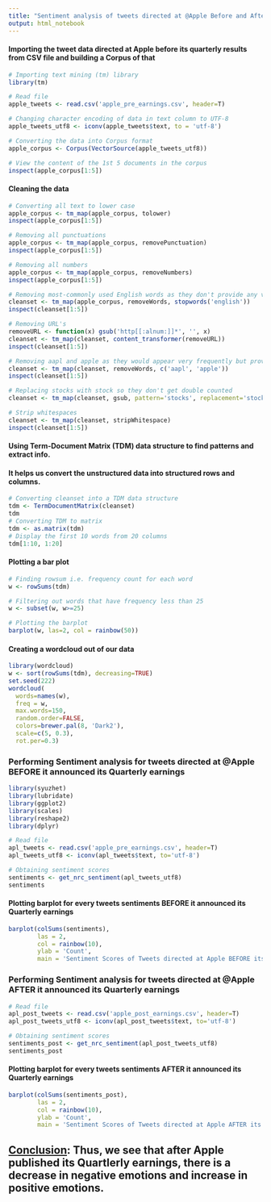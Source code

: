 ---
title: "Sentiment analysis of tweets directed at @Apple Before and After its Quarterly results announcement."
output: html_notebook
---

#### Importing the tweet data directed at Apple before its quarterly results from CSV file and building a Corpus of that
```{r}
# Importing text mining (tm) library
library(tm)

# Read file
apple_tweets <- read.csv('apple_pre_earnings.csv', header=T)

# Changing character encoding of data in text column to UTF-8
apple_tweets_utf8 <- iconv(apple_tweets$text, to = 'utf-8')

# Converting the data into Corpus format
apple_corpus <- Corpus(VectorSource(apple_tweets_utf8))

# View the content of the 1st 5 documents in the corpus
inspect(apple_corpus[1:5])
```

#### Cleaning the data
```{r}
# Converting all text to lower case
apple_corpus <- tm_map(apple_corpus, tolower)
inspect(apple_corpus[1:5])

# Removing all punctuations
apple_corpus <- tm_map(apple_corpus, removePunctuation)
inspect(apple_corpus[1:5])

# Removing all numbers
apple_corpus <- tm_map(apple_corpus, removeNumbers)
inspect(apple_corpus[1:5])

# Removing most-commonly used English words as they don't provide any value
cleanset <- tm_map(apple_corpus, removeWords, stopwords('english'))
inspect(cleanset[1:5])

# Removing URL's
removeURL <- function(x) gsub('http[[:alnum:]]*', '', x)
cleanset <- tm_map(cleanset, content_transformer(removeURL))
inspect(cleanset[1:5])

# Removing aapl and apple as they would appear very frequently but provide little value
cleanset <- tm_map(cleanset, removeWords, c('aapl', 'apple'))
inspect(cleanset[1:5])

# Replacing stocks with stock so they don't get double counted
cleanset <- tm_map(cleanset, gsub, pattern='stocks', replacement='stock')

# Strip whitespaces
cleanset <- tm_map(cleanset, stripWhitespace)
inspect(cleanset[1:5])
```
#### Using Term-Document Matrix (TDM) data structure to find patterns and extract info.\ 
#### It helps us convert the unstructured data into structured rows and columns.
```{r}
# Converting cleanset into a TDM data structure
tdm <- TermDocumentMatrix(cleanset)
tdm
# Converting TDM to matrix
tdm <- as.matrix(tdm)
# Display the first 10 words from 20 columns
tdm[1:10, 1:20]
```

#### Plotting a bar plot
```{r}
# Finding rowsum i.e. frequency count for each word
w <- rowSums(tdm)

# Filtering out words that have frequency less than 25
w <- subset(w, w>=25)

# Plotting the barplot 
barplot(w, las=2, col = rainbow(50))
```

#### Creating a wordcloud out of our data
```{r}
library(wordcloud)
w <- sort(rowSums(tdm), decreasing=TRUE)
set.seed(222)
wordcloud(
  words=names(w), 
  freq = w, 
  max.words=150, 
  random.order=FALSE, 
  colors=brewer.pal(8, 'Dark2'), 
  scale=c(5, 0.3), 
  rot.per=0.3)
```

### Performing Sentiment analysis for tweets directed at @Apple BEFORE it announced its Quarterly earnings
```{r}
library(syuzhet)
library(lubridate)
library(ggplot2)
library(scales)
library(reshape2)
library(dplyr)

# Read file
apl_tweets <- read.csv('apple_pre_earnings.csv', header=T)
apl_tweets_utf8 <- iconv(apl_tweets$text, to='utf-8')

# Obtaining sentiment scores
sentiments <- get_nrc_sentiment(apl_tweets_utf8)
sentiments
```

#### Plotting barplot for every tweets sentiments BEFORE it announced its Quarterly earnings
```{r}
barplot(colSums(sentiments),
        las = 2,
        col = rainbow(10),
        ylab = 'Count',
        main = 'Sentiment Scores of Tweets directed at Apple BEFORE its quarterly earnings')
```

### Performing Sentiment analysis for tweets directed at @Apple AFTER it announced its Quarterly earnings
```{r}
# Read file
apl_post_tweets <- read.csv('apple_post_earnings.csv', header=T)
apl_post_tweets_utf8 <- iconv(apl_post_tweets$text, to='utf-8')

# Obtaining sentiment scores
sentiments_post <- get_nrc_sentiment(apl_post_tweets_utf8)
sentiments_post
```

#### Plotting barplot for every tweets sentiments AFTER it announced its Quarterly earnings
```{r}
barplot(colSums(sentiments_post),
        las = 2,
        col = rainbow(10),
        ylab = 'Count',
        main = 'Sentiment Scores of Tweets directed at Apple AFTER its quarterly earnings')
```

## <u>Conclusion</u>: Thus, we see that after Apple published its Quartlerly earnings, there is a decrease in negative emotions and increase in positive emotions.